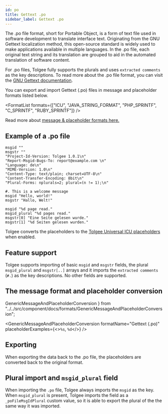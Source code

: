 ```yaml
---
id: po
title: Gettext .po
sidebar_label: Gettext .po
---
```


The .po file format, short for Portable Object, is a form of text file used in software development
to translate interface text. Originating from the GNU Gettext localization method,
this open-source standard is widely used to make applications available in multiple languages.
In the .po file, each original text string and its translation are grouped to aid in the automated translation
of software content.

For .po files, Tolgee fully supports the plurals and uses `extracted comments` as the key descriptions. To read more about
the .po file format, you can visit the [GNU Gettext documentation](https://www.gnu.org/software/gettext/manual/html_node/PO-Files.html).

You can export and import Gettext (.po) files in message and placeholder formats listed below.


<FormatList formats={["ICU", "JAVA_STRING_FORMAT", "PHP_SPRINTF", "C_SPRINTF", "RUBY_SPRINTF"]} />

Read more about [message & placeholder formats here.](./message_placeholder_format.mdx)

## Example of a .po file

```po
msgid ""
msgstr ""
"Project-Id-Version: Tolgee 1.0.1\n"
"Report-Msgid-Bugs-To: report@example.com \n"
"Language: de\n"
"MIME-Version: 1.0\n"
"Content-Type: text/plain; charset=UTF-8\n"
"Content-Transfer-Encoding: 8bit\n"
"Plural-Forms: nplurals=2; plural=(n != 1);\n"

#. This is a welcome message
msgid "Hello, world!"
msgstr "Hallo, Welt!"

msgid "%d page read."
msgid_plural "%d pages read."
msgstr[0] "Eine Seite gelesen wurde."
msgstr[1] "%d Seiten gelesen wurden."
```

Tolgee converts the placeholders to the [Tolgee Universal ICU placeholders](/platform/translation_process/tolgee_universal_icu_placeholders)
when enabled.

## Feature support
Tolgee supports importing of basic `msgid` and `msgstr` fields, the plural `msgid_plural` and `msgstr[..]` arrays and it
imports the `extracted comments` (`#.`) as the key descriptions. No other fields are supported.

## The message format and placeholder conversion
  GenericMessageAndPlaceholderConversion
} from "../../src/component/docs/formats/GenericMessageAndPlaceholderConversion";

<GenericMessageAndPlaceholderConversion formatName="Gettext (.po)"
                                        placeholderExamples={<><code>%s</code>, <code>%d</code></>} />

## Exporting
When exporting the data back to the .po file, the placeholders are converted back to the original format.

## Plural import and `msgid_plural` field
When importing the `.po` file, Tolgee always imports the `msgid` as the key. When `msgid_plural` is present, Tolgee
imports the field as a `_poFileMsgIdPlural` custom value, so it is able to export the plural of the
the same way it was imported.


<SeeCustom />


<Importing />
